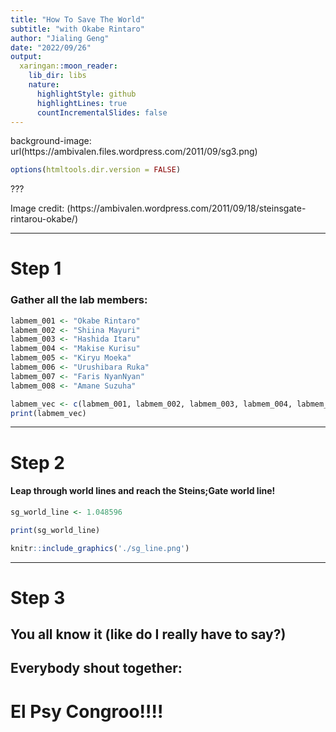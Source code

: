 ```yaml
---
title: "How To Save The World"
subtitle: "with Okabe Rintaro"
author: "Jialing Geng"
date: "2022/09/26"
output:
  xaringan::moon_reader:
    lib_dir: libs
    nature:
      highlightStyle: github
      highlightLines: true
      countIncrementalSlides: false
---
```


background-image: url(https://ambivalen.files.wordpress.com/2011/09/sg3.png)

```r
options(htmltools.dir.version = FALSE)
```

???

Image credit: (https://ambivalen.wordpress.com/2011/09/18/steinsgate-rintarou-okabe/)

---

# Step 1

### Gather all the lab members:

```r
labmem_001 <- "Okabe Rintaro"
labmem_002 <- "Shiina Mayuri"
labmem_003 <- "Hashida Itaru"
labmem_004 <- "Makise Kurisu"
labmem_005 <- "Kiryu Moeka"
labmem_006 <- "Urushibara Ruka"
labmem_007 <- "Faris NyanNyan"
labmem_008 <- "Amane Suzuha"

labmem_vec <- c(labmem_001, labmem_002, labmem_003, labmem_004, labmem_005, labmem_006, labmem_007, labmem_008)
print(labmem_vec)
```


---

# Step 2

#### Leap through world lines and reach the Steins;Gate world line! 
```r
sg_world_line <- 1.048596

print(sg_world_line)
```


```r
knitr::include_graphics('./sg_line.png')
```



---


# Step 3


## You all know it (like do I really have to say?)

## Everybody shout together:

# El Psy Congroo!!!!
